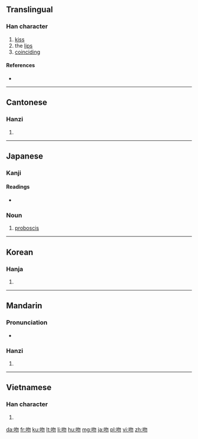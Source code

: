 ==Translingual==

===Han character===
{{Han char|rn=30|rad=口|as=04|sn=7|four=6702<sub>0</sub>|canj=口心竹竹 (RPHH)}}

# [[kiss]]
# the [[lip]]s
# [[coinciding]]

====References====
* {{Han ref|kx=0179.150|dkj=03375|dj=0397.090|hdz=10593.010|uh=543B|ud=21563|bh=A76B|bd=42859}}

----

==Cantonese==

===Hanzi===
{{yue-hanzi|jyut=man5|y=man5}}

# {{defn|lang=yue|sort=口04}}

----

==Japanese==

===Kanji===
{{ja-kanji|grade=|rs=口04}}

====Readings====
* {{ja-readings|on=[[ふん]] (fun), [[ぶん]] (bun)|kun=[[くちさき]] (kuchisaki)}}

===Noun===
{{ja-noun|k|hira=ふん|rom=fun}} 

# {{biology|lang=ja|skey=ふん}} [[proboscis]]

----

==Korean==

===Hanja===
{{ko-hanja|hangeul=[[문]]|rv=mun|mr=mun}}

# {{defn|lang=ko|sort=口04}}

----

==Mandarin==

===Pronunciation===
* {{audio|Zh-wen.ogg|Audio}}

===Hanzi===
{{cmn-hanzi|pin=[[wěn]] ([[wen3]])|wg=wen<sup>3</sup>}}

# {{defn|lang=cmn|sort=口04}}

----

==Vietnamese==

===Han character===
{{vi-hantu|[[vẫn]], [[vặt]], [[vẩn]]|rs=口04}}

# {{defn|lang=vi|sort=口04}}

[[da:吻]]
[[fr:吻]]
[[ku:吻]]
[[lt:吻]]
[[li:吻]]
[[hu:吻]]
[[mg:吻]]
[[ja:吻]]
[[pl:吻]]
[[vi:吻]]
[[zh:吻]]